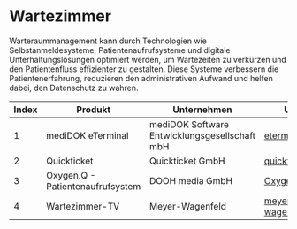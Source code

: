 # Wartezimmer

Warteraummanagement kann durch Technologien wie Selbstanmeldesysteme, Patientenaufrufsysteme und digitale Unterhaltungslösungen optimiert werden, um Wartezeiten zu verkürzen und den Patientenfluss effizienter zu gestalten. Diese Systeme verbessern die Patientenerfahrung, reduzieren den administrativen Aufwand und helfen dabei, den Datenschutz zu wahren.

| Index | Produkt | Unternehmen | URL |
|---|---|---|---| 
| 1 | mediDOK eTerminal | mediDOK Software Entwicklungsgesellschaft mbH | [eterminal.de](https://eterminal.de/) |
| 2 | Quickticket | Quickticket GmbH | [quickticket.io](https://quickticket.io) |
| 3 | Oxygen.Q - Patientenaufrufsystem | DOOH media GmbH | [OxygenQ.net](http://www.OxygenQ.net) |
| 4 | Wartezimmer-TV | Meyer-Wagenfeld | [meyer-wagenfeld.de](http://www.meyer-wagenfeld.de) |
